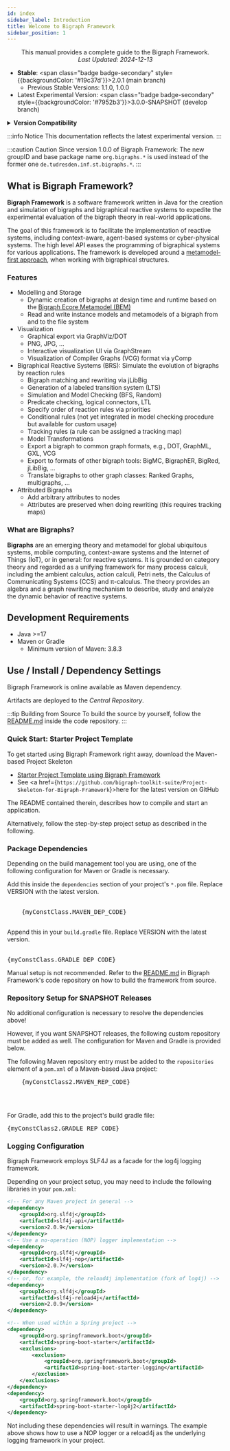 ```yaml
---
id: index
sidebar_label: Introduction
title: Welcome to Bigraph Framework
sidebar_position: 1
---
```



<center>
    <p>
This manual provides a complete guide to the Bigraph Framework. <br/>
<i>Last Updated: 2024-12-13</i>
    </p>
</center>


- **Stable**: <span class="badge badge-secondary" style={{backgroundColor: '#19c37d'}}>2.0.1</span> (main branch)
    - Previous Stable Versions: 1.1.0, 1.0.0
- Latest Experimental Version: <span class="badge badge-secondary" style={{backgroundColor: '#7952b3'}}>3.0.0-SNAPSHOT</span> (develop branch)

<details style={{ background: 'transparent' }}>
    <summary><strong>Version Compatibility</strong></summary>

This table specifies the metamodel standards supported by the Bigraph Framework.
<table border="0">
        <tr>
            <th>Bigraph Framework</th>
            <th>Bigraph Ecore Metamodel</th>
        </tr>
        <tr>
            <td>1.0.0</td>
            <td>1.6.0</td>
        </tr>
        <tr>
            <td>1.1.0</td>
            <td>1.6.1</td>
        </tr>
        <tr>
            <td>2.0.1</td>
            <td>2.0.1, 1.6.1</td>
        </tr>
</table>

</details>

:::info Notice
This documentation reflects the latest experimental version.
:::

:::caution Caution
Since version 1.0.0 of Bigraph Framework: The new groupID and base package name `org.bigraphs.*` is used instead of the former one
`de.tudresden.inf.st.bigraphs.*`.
:::

## What is Bigraph Framework?

**Bigraph Framework** is a software framework
written in Java for the creation and simulation of bigraphs and bigraphical reactive systems
to expedite the experimental evaluation of the bigraph theory in real-world applications.

The goal of this framework is to facilitate the implementation of reactive systems, including context-aware, agent-based systems or cyber-physical systems.
The high level API eases the programming of bigraphical systems for various applications.
The framework is developed around a [metamodel-first approach](https://github.com/bigraph-toolkit-suite/bigraphs.bigraph-ecore-metamodel), when working with bigraphical structures.

### Features

- Modelling and Storage
    - Dynamic creation of bigraphs at design time and runtime based on the [Bigraph Ecore Metamodel (BEM)](https://github.com/bigraph-toolkit-suite/bigraphs.bigraph-ecore-metamodel)
    - Read and write instance models and metamodels of a bigraph from and to the file system
- Visualization
    - Graphical export via GraphViz/DOT
    - PNG, JPG, ...
    - Interactive visualization UI via GraphStream
    - Visualization of Compiler Graphs (VCG) format via yComp
- Bigraphical Reactive Systems (BRS): Simulate the evolution of bigraphs by reaction rules
    - Bigraph matching and rewriting via jLibBig
    - Generation of a labeled transition system (LTS)
    - Simulation and Model Checking (BFS, Random)
    - Predicate checking, logical connectors, LTL
    - Specify order of reaction rules via priorities
    - Conditional rules (not yet integrated in model checking procedure but available for custom usage)
    - Tracking rules (a rule can be assigned a tracking map)
    - Model Transformations
    - Export a bigraph to common graph formats, e.g., DOT, GraphML, GXL, VCG
    - Export to formats of other bigraph tools: BigMC, BigraphER, BigRed, jLibBig, ...
    - Translate bigraphs to other graph classes: Ranked Graphs, multigraphs, ...
- Attributed Bigraphs
    - Add arbitrary attributes to nodes
    - Attributes are preserved when doing rewriting (this requires tracking maps)

### What are Bigraphs?

**Bigraphs** are an emerging theory and metamodel for global ubiquitous systems,
mobile computing, context-aware systems and the Internet of Things (IoT), or in general: for reactive systems.
It is grounded on category theory and regarded as a unifying framework for many process calculi, including the ambient calculus, action calculi, Petri nets,
the Calculus of Communicating Systems (CCS) and π-calculus.
The theory provides an algebra and a graph rewriting mechanism to describe, study and analyze the dynamic behavior of reactive systems.

## Development Requirements

- Java >=17
- Maven or Gradle
    - Minimum version of Maven: 3.8.3


## Use / Install / Dependency Settings

Bigraph Framework is online available as Maven dependency.

Artifacts are deployed to the _Central Repository_.

:::tip Building from Source
To build the source by yourself, follow the [README.md](https://github.com/bigraph-toolkit-suite/bigraphs.bigraph-framework/blob/main/README.md) inside the code repository.
:::

### Quick Start: Starter Project Template

To get started using Bigraph Framework right away, download the Maven-based Project Skeleton

- [Starter Project Template using Bigraph Framework](https://www.bigraphs.org/products/bigraph-framework/download/Project-Skeleton-for-Bigraph-Framework.zip)
- See <a href={`https://github.com/bigraph-toolkit-suite/Project-Skeleton-for-Bigraph-Framework`}>here</a> for the latest version on GitHub

The README contained therein, describes how to compile and start an application.

Alternatively, follow the step-by-step project setup as described in the following.

### Package Dependencies

Depending on the build management tool you are using, one of the following
configuration for Maven or Gradle is necessary.


<Tabs>
  <TabItem value="maven" label="Maven" default>
    Add this inside the <code>dependencies</code> section of your project's <code>*.pom</code> file.
    Replace VERSION with the latest version.
      <br/>
      <br/>
    <pre>
    {myConstClass.MAVEN_DEP_CODE}
    </pre>
  </TabItem>
  <TabItem value="gradle" label="Gradle">
    Append this in your <code>build.gradle</code> file.
    Replace VERSION with the latest version.
      <br/>
      <br/>
    <pre>{myConstClass.GRADLE_DEP_CODE}</pre>
  </TabItem>
  <TabItem value="manually" label="Manually">
    Manual setup is not recommended.
    Refer to the <a href={"https://github.com/bigraph-toolkit-suite/bigraphs.bigraph-framework/blob/main/README.md"}>README.md</a> in Bigraph Framework's code repository on how to build the framework from source.
  </TabItem>
</Tabs>

### Repository Setup for SNAPSHOT Releases

No additional configuration is necessary to resolve the dependencies above!

However, if you want SNAPSHOT releases, the following custom repository must be added as well.
The configuration for Maven and Gradle is provided below.

<Tabs>
  <TabItem value="maven" label="Maven" default>
    The following Maven repository entry must be added to the <code>repositories</code> element of a <code>pom.xml</code> of a Maven-based Java project:
    <pre>
    {myConstClass2.MAVEN_REP_CODE}
    </pre>
    <br/>

[//]: # (Another option is to modify the <code>settings.xml</code>, usually found in <code>~/.m2/</code>.)

[//]: # (<pre>)

[//]: # ({myConstClass2.MAVEN_REP_CODE2})

[//]: # (</pre>)
  </TabItem>
  <TabItem value="gradle" label="Gradle">
    For Gradle, add this to the project's build gradle file:
    <pre>{myConstClass2.GRADLE_REP_CODE}</pre>
  </TabItem>
</Tabs>

### Logging Configuration

Bigraph Framework employs SLF4J as a facade for the log4j logging framework.

Depending on your project setup, you may need to include the following libraries in your `pom.xml`:

```xml
<!-- For any Maven project in general -->
<dependency>
    <groupId>org.slf4j</groupId>
    <artifactId>slf4j-api</artifactId>
    <version>2.0.9</version>
</dependency>
<!-- Use a no-operation (NOP) logger implementation -->
<dependency>
    <groupId>org.slf4j</groupId>
    <artifactId>slf4j-nop</artifactId>
    <version>2.0.7</version>
</dependency>
<!-- or, for example, the reload4j implementation (fork of log4j) -->
<dependency>
    <groupId>org.slf4j</groupId>
    <artifactId>slf4j-reload4j</artifactId>
    <version>2.0.9</version>
</dependency>

<!-- When used within a Spring project -->
<dependency>
    <groupId>org.springframework.boot</groupId>
    <artifactId>spring-boot-starter</artifactId>
    <exclusions>
        <exclusion>
            <groupId>org.springframework.boot</groupId>
            <artifactId>spring-boot-starter-logging</artifactId>
        </exclusion>
    </exclusions>
</dependency>
<dependency>
    <groupId>org.springframework.boot</groupId>
    <artifactId>spring-boot-starter-log4j2</artifactId>
</dependency>
```

Not including these dependencies will result in warnings.
The example above shows how to use a NOP logger or a reload4j as the underlying logging framework in your project.
